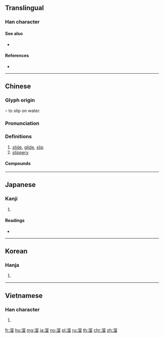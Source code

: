 {{also|霤}}
==Translingual==

===Han character===
{{Han char|rn=85|rad=水|as=10|sn=13|four=37162|canj=EHHW|ids=⿰氵留}}

====See also====
* {{l|mul|滑}}

====References====
* {{Han ref|kx=0639.330|dkj=17943|dj=1046.210|hdz=31703.090|uh=6E9C|ud=28316|bh=B7C8|bd=47048}}

----

==Chinese==
{{zh-forms}}

===Glyph origin===
{{Han etym}}
{{Han compound|水|alt1=氵|t1=water|留|ls=psc|c1=s|c2=p}} – to slip on water.

===Pronunciation===
{{zh-pron
|m=liū
|c=lau6,lau4,liu1
|mc=y
|oc=y
|ma=Zh-liu.ogg
|cat=v,a
}}

===Definitions===
{{zh-hanzi}}

# [[slide]], [[glide]], [[slip]]
# [[slippery]]

====Compounds====
{{zh-der|溜冰}}

----

==Japanese==

===Kanji===
{{ja-kanji|grade=|rs=水10}}

# {{defn|lang=ja|sort=水10}}

====Readings====
* {{ja-readings|on=[[りゅう]] (ryū)|kun=[[したたる]] (shitataru), [[ためる]] (tameru), [[たまる]] (tamaru)}}

----

==Korean==

===Hanja===
{{ko-hanja|hangeul=[[류]]>[[유]]|eumhun=|rv=ryu>yu|mr=ryu>yu|y=lyu>yu}}

# {{defn|lang=ko|sort=水10}}

----

==Vietnamese==

===Han character===
{{vi-hantu|[[lưu]], [[lựu]], [[rượu]]|rs=水10}}

# {{defn|lang=vi|sort=水10}}

[[fr:溜]]
[[hu:溜]]
[[mg:溜]]
[[ja:溜]]
[[no:溜]]
[[pl:溜]]
[[ru:溜]]
[[th:溜]]
[[chr:溜]]
[[zh:溜]]